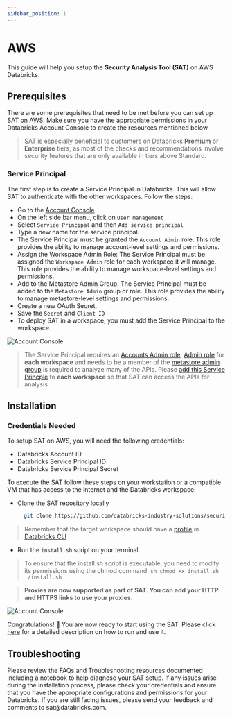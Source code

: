 ```yaml
---
sidebar_position: 1
---
```


# AWS

This guide will help you setup the **Security Analysis Tool (SAT)** on AWS Databricks.

## Prerequisites

There are some prerequisites that need to be met before you can set up SAT on AWS. Make sure you have the appropriate permissions in your Databricks Account Console to create the resources mentioned below.

> SAT is especially beneficial to customers on Databricks **Premium** or **Enterprise** tiers,  as most of the checks and recommendations involve security features that are only available in tiers above Standard.

### Service Principal

The first step is to create a Service Principal in Databricks. This will allow SAT to authenticate with the other workspaces. Follow the steps:

- Go to the [Account Console](https://accounts.cloud.databricks.com)
- On the left side bar menu, click on `User management`
- Select `Service Principal` and then `Add service principal`
- Type a new name for the service principal.
- The Service Principal must be granted the `Account Admin` role. This role provides the ability to manage account-level settings and permissions.
- Assign the Workspace Admin Role: The Service Principal must be assigned the `Workspace Admin` role for each workspace it will manage. This role provides the ability to manage workspace-level settings and permissions.
- Add to the Metastore Admin Group: The Service Principal must be added to the `Metastore Admin` group or role. This role provides the ability to manage metastore-level settings and permissions.
- Create a new OAuth Secret.
- Save the `Secret` and `Client ID`
- To deploy SAT in a workspace, you must add the Service Principal to the workspace.


<div className='bg-gray-100 p-4 rounded-lg mb-6'>
  <img src={useBaseUrl('/img/aws_ws.png')} alt="Account Console" />
</div>


> The Service Principal requires an [Accounts Admin role](https://docs.gcp.databricks.com/en/admin/users-groups/service-principals.html#assign-account-admin-roles-to-a-service-principal), [Admin role](https://docs.gcp.databricks.com/en/admin/users-groups/service-principals.html#assign-a-service-principal-to-a-workspace-using-the-account-console) for **each workspace** and needs to be a member of the [metastore admin group](https://docs.gcp.databricks.com/en/data-governance/unity-catalog/manage-privileges/admin-privileges.html#who-has-metastore-admin-privileges) is required to analyze many of the APIs. Please [add this Service Princple](https://docs.databricks.com/en/admin/users-groups/service-principals.html#assign-a-service-principal-to-a-workspace-using-the-account-console) to **each workspace** so that SAT can access the APIs for analysis.  

## Installation

### Credentials Needed

To setup SAT on AWS, you will need the following credentials:
- Databricks Account ID
- Databricks Service Principal ID
- Databricks Service Principal Secret

To execute the SAT follow these steps on your workstation or a compatible VM that has access to the internet and the Databricks workspace:

- Clone the SAT repository locally
  
  ```sh
    git clone https://github.com/databricks-industry-solutions/security-analysis-tool.git
   ```

> Remember that the target workspace should have a [profile](https://docs.gcp.databricks.com/en/dev-tools/cli/profiles.html) in [Databricks CLI](https://docs.gcp.databricks.com/en/dev-tools/cli/tutorial.html)

- Run the `install.sh` script on your terminal.

> To ensure that the install.sh script is executable, you need to modify its permissions using the chmod command.
    ```sh
      chmod +x install.sh
      ./install.sh
    ```

> **Proxies are now supported as part of SAT. You can add your HTTP and HTTPS links to use your proxies.**

<div className='bg-gray-100 p-4 rounded-lg mb-6'>
  <img src={useBaseUrl('/gif/terminal-aws.gif')} alt="Account Console" />
</div>


Congratulations! 🎉 You are now ready to start using the SAT. Please click [here](../../functionality.mdx) for a detailed description on how to run and use it.

## Troubleshooting

Please review the FAQs and Troubleshooting resources documented including a notebook to help diagnose your SAT setup.
If any issues arise during the installation process, please check your credentials and ensure that you have the appropriate configurations and permissions for your Databricks. If you are still facing issues, please send your feedback and comments to sat\@databricks.com.